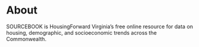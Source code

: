 # About {.unnumbered}

SOURCEBOOK is HousingForward Virginia's free online resource for data on housing, demographic, and socioeconomic trends across the Commonwealth.
